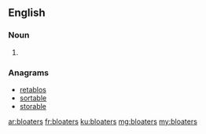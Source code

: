 ==English==

===Noun===
{{head|en|plural}}

# {{plural of|bloater|lang=en|nocat=1}}

===Anagrams===
* [[retablos#English|retablos]]
* [[sortable#English|sortable]]
* [[storable#English|storable]]

[[ar:bloaters]]
[[fr:bloaters]]
[[ku:bloaters]]
[[mg:bloaters]]
[[my:bloaters]]